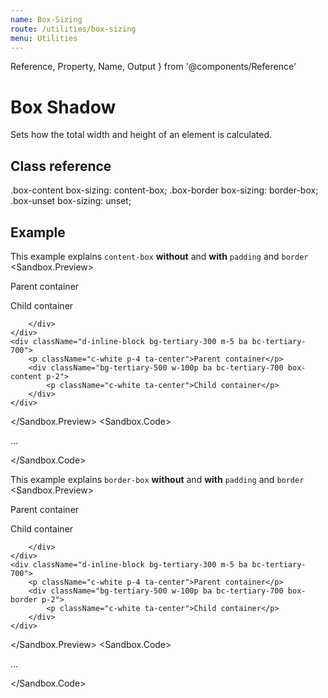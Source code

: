```yaml
---
name: Box-Sizing
route: /utilities/box-sizing
menu: Utilities
---
```

  Reference,
  Property,
  Name,
  Output
} from '@components/Reference'


# Box Shadow

Sets how the total width and height of an element is calculated.

## Class reference

<Reference>
  <Property>
    <Name>.box-content</Name>
    <Output>box-sizing: content-box;</Output>
  </Property>
  <Property>
    <Name>.box-border</Name>
    <Output>box-sizing: border-box;</Output>
  </Property>
  <Property>
    <Name>.box-unset</Name>
    <Output>box-sizing: unset;</Output>
  </Property>
</Reference>

## Example

This example explains `content-box` **without** and **with** `padding` and `border`
<Sandbox>
  <Sandbox.Preview>
    <div className="d-inline-block bg-tertiary-300 m-5 ba bc-tertiary-700">
        <p className="c-white p-4 ta-center">Parent container</p>
        <div className="bg-tertiary-500 w-100p box-content">
            <p className="c-white ta-center">Child container</p>
            
        </div>
    </div>
    <div className="d-inline-block bg-tertiary-300 m-5 ba bc-tertiary-700">
        <p className="c-white p-4 ta-center">Parent container</p>
        <div className="bg-tertiary-500 w-100p ba bc-tertiary-700 box-content p-2">
            <p className="c-white ta-center">Child container</p>
        </div>
    </div>
  </Sandbox.Preview>
  <Sandbox.Code>
    <p className="box-content">...</p>
  </Sandbox.Code>
</Sandbox>

<Spacer my={4} />

This example explains `border-box` **without** and **with** `padding` and `border`
<Sandbox>
  <Sandbox.Preview>
    <div className="d-inline-block bg-tertiary-300 m-5 ba bc-tertiary-700">
        <p className="c-white p-4 ta-center">Parent container</p>
        <div className="bg-tertiary-500 w-100p box-border">
            <p className="c-white ta-center">Child container</p>
            
        </div>
    </div>
    <div className="d-inline-block bg-tertiary-300 m-5 ba bc-tertiary-700">
        <p className="c-white p-4 ta-center">Parent container</p>
        <div className="bg-tertiary-500 w-100p ba bc-tertiary-700 box-border p-2">
            <p className="c-white ta-center">Child container</p>
        </div>
    </div>
  </Sandbox.Preview>
  <Sandbox.Code>
    <p className="box-border">...</p>
  </Sandbox.Code>
</Sandbox>
